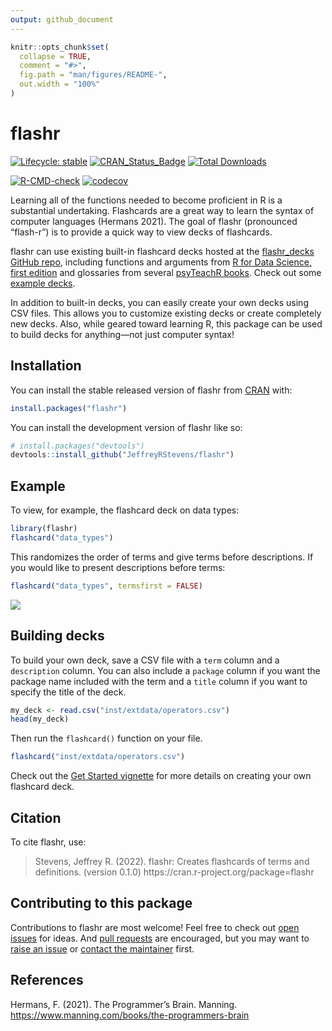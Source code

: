 ```yaml
---
output: github_document
---
```


<!-- README.md is generated from README.Rmd. Please edit that file -->

```r
knitr::opts_chunk$set(
  collapse = TRUE,
  comment = "#>",
  fig.path = "man/figures/README-",
  out.width = "100%"
)
```

# flashr

<!-- badges: start -->
[![Lifecycle: stable](https://img.shields.io/badge/lifecycle-stable-brightgreen.svg)](https://lifecycle.r-lib.org/articles/stages.html#stable)
[![CRAN_Status_Badge](https://www.r-pkg.org/badges/version/flashr)](https://cran.r-project.org/package=flashr)
[![Total Downloads](https://cranlogs.r-pkg.org/badges/grand-total/flashr)](https://CRAN.R-project.org/package=flashr)

[![R-CMD-check](https://github.com/JeffreyRStevens/flashr/actions/workflows/R-CMD-check.yaml/badge.svg)](https://github.com/JeffreyRStevens/flashr/actions/workflows/R-CMD-check.yaml)
[![codecov](https://codecov.io/gh/JeffreyRStevens/flashr/branch/main/graph/badge.svg?token=XGH2OV874R)](https://app.codecov.io/gh/JeffreyRStevens/flashr)
<!-- badges: end -->

Learning all of the functions needed to become proficient in R is a substantial undertaking. Flashcards are a great way to learn the syntax of computer languages (Hermans 2021). The goal of flashr (pronounced "flash-r") is to provide a quick way to view decks of flashcards. 

flashr can use existing built-in flashcard decks hosted at the [flashr_decks GitHub repo](https://github.com/JeffreyRStevens/flashr_decks), including functions and arguments from [R for Data Science, first edition](https://r4ds.had.co.nz/) and glossaries from several [psyTeachR books](https://psyteachr.github.io/). Check out some [example decks](https://jeffreyrstevens.github.io/flashr_decks/decks.html).

In addition to built-in decks, you can easily create your own decks using CSV files. This allows you to customize existing decks or create completely new decks. Also, while geared toward learning R, this package can be used to build decks for anything---not just computer syntax!

## Installation

You can install the stable released version of flashr from [CRAN](https://cran.r-project.org/package=flashr) with:

```r
install.packages("flashr")
```

You can install the development version of flashr like so:

```r
# install.packages("devtools")
devtools::install_github("JeffreyRStevens/flashr")
```

## Example

To view, for example, the flashcard deck on data types:

```r
library(flashr)
flashcard("data_types")
```

This randomizes the order of terms and give terms before descriptions. If you would like to present descriptions before terms:

```r
flashcard("data_types", termsfirst = FALSE)
```

![](man/figures/flashr.gif)

## Building decks

To build your own deck, save a CSV file with a `term` column and a `description` column. You can also include a `package` column if you want the package name included with the term and a `title` column if you want to specify the title of the deck.

```r
my_deck <- read.csv("inst/extdata/operators.csv")
head(my_deck)
```

Then run the `flashcard()` function on your file.

```r
flashcard("inst/extdata/operators.csv")
```

Check out the [Get Started vignette](https://jeffreyrstevens.github.io/flashr/articles/flashr.html#creating-your-own-decks) for more details on creating your own flashcard deck.

## Citation

To cite flashr, use:

> Stevens, Jeffrey R. (2022). flashr: Creates flashcards of terms and definitions. (version 0.1.0) https://cran.r-project.org/package=flashr

## Contributing to this package

Contributions to flashr are most welcome! Feel free to check out [open issues](https://github.com/JeffreyRStevens/flashr/issues) for ideas. And [pull requests](https://github.com/JeffreyRStevens/flashr/pulls) are encouraged, but you may want to [raise an issue](https://github.com/JeffreyRStevens/flashr/issues) or [contact the maintainer](mailto:jeffrey.r.stevens@protonmail.com) first.

## References

Hermans, F. (2021). The Programmer’s Brain. Manning. [https://www.manning.com/books/the-programmers-brain](https://www.manning.com/books/the-programmers-brain)
